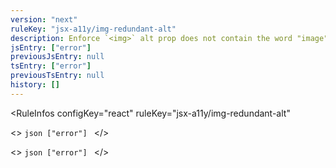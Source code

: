 ```yaml
---
version: "next"
ruleKey: "jsx-a11y/img-redundant-alt"
description: Enforce `<img>` alt prop does not contain the word "image", "picture", or "photo"
jsEntry: ["error"]
previousJsEntry: null
tsEntry: ["error"]
previousTsEntry: null
history: []
---
```


<RuleInfos 
  configKey="react" 
  ruleKey="jsx-a11y/img-redundant-alt" 
>
  <>
    ```json
    ["error"]
    ```
  </>

  <>
    ```json
    ["error"]
    ```
  </>
</RuleInfos>
